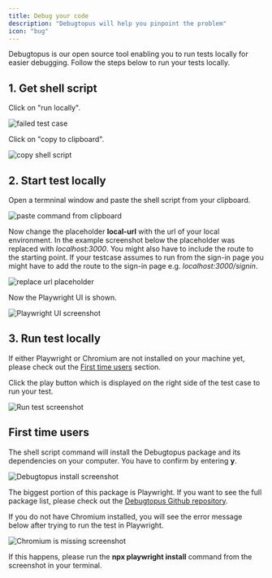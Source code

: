 ```yaml
---
title: Debug your code
description: "Debugtopus will help you pinpoint the problem"
icon: "bug"
---
```


Debugtopus is our open source tool enabling you to run tests locally for easier debugging. Follow the steps below to run your tests locally.

## 1. Get shell script

Click on "run locally".

<Frame caption="Failed test case">
  <img src="images/test-result-failure.png" alt="failed test case" />
</Frame>

Click on "copy to clipboard".

<Frame caption="copy shell script">
  <img src="images/screenshot-run-locally.png" alt="copy shell script" />
</Frame>

## 2. Start test locally

Open a termninal window and paste the shell script from your clipboard.

<Frame caption="paste command from clipboard">
  <img
    src="images/Terminal-run-locally-npx-command-pasted.png"
    alt="paste command from clipboard"
  />
</Frame>

Now change the placeholder **local-url** with the url of your local environment. In the example screenshot below the placeholder was replaced with _localhost:3000_. You might also have to include the route to the starting point. If your testcase assumes to run from the sign-in page you might have to add the route to the sign-in page e.g. _localhost:3000/signin_.

<Frame caption="replace url placeholder with your local environment url">
  <img
    src="images/Terminal-run-locally-npx-command-url-adjusted.png"
    alt="replace url placeholder"
  />
</Frame>

Now the Playwright UI is shown.

<Frame caption="Playwright UI screenshot">
  <img src="images/Playwright-ui-locally.png" alt="Playwright UI screenshot" />
</Frame>

## 3. Run test locally

If either Playwright or Chromium are not installed on your machine yet, please check out the [First time users](debugtopus#3-run-test-locally) section.

Click the play button which is displayed on the right side of the test case to run your test.

<Frame caption="Run test">
  <img src="images/Playwright-run-testcase.png" alt="Run test screenshot" />
</Frame>

## First time users

The shell script command will install the Debugtopus package and its dependencies on your computer. You have to confirm by entering **y**.

<Frame caption="Install Debugtopus">
  <img
    src="images/Debugtopus-install.png"
    alt="Debugtopus install screenshot"
  />
</Frame>

The biggest portion of this package is Playwright. If you want to see the full package list, please check out the [Debugtopus Github repository](https://github.com/OctoMind-dev/debugtopus).

If you do not have Chromium installed, you will see the error message below after trying to run the test in Playwright.

<Frame caption="Install Chromium">
  <img src="images/Chromium-install.png" alt="Chromium is missing screenshot" />
</Frame>

If this happens, please run the **npx playwright install** command from the screenshot in your terminal.
